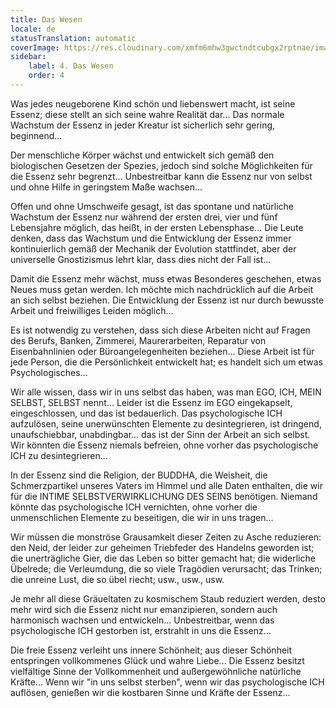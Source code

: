 ```yaml
---
title: Das Wesen
locale: de
statusTranslation: automatic
coverImage: https://res.cloudinary.com/xmfm6mhw3gwctndtcubgx2rptnae/image/upload/v1740468922/small_cover_tratado_de_psicologia_revolucionaria_a4c0dca4e0.webp
sidebar:
    label: 4. Das Wesen
    order: 4
---
```

Was jedes neugeborene Kind schön und liebenswert macht, ist seine Essenz; diese stellt an sich seine wahre Realität dar... Das normale Wachstum der Essenz in jeder Kreatur ist sicherlich sehr gering, beginnend...

Der menschliche Körper wächst und entwickelt sich gemäß den biologischen Gesetzen der Spezies, jedoch sind solche Möglichkeiten für die Essenz sehr begrenzt... Unbestreitbar kann die Essenz nur von selbst und ohne Hilfe in geringstem Maße wachsen...

Offen und ohne Umschweife gesagt, ist das spontane und natürliche Wachstum der Essenz nur während der ersten drei, vier und fünf Lebensjahre möglich, das heißt, in der ersten Lebensphase... Die Leute denken, dass das Wachstum und die Entwicklung der Essenz immer kontinuierlich gemäß der Mechanik der Evolution stattfindet, aber der universelle Gnostizismus lehrt klar, dass dies nicht der Fall ist...

Damit die Essenz mehr wächst, muss etwas Besonderes geschehen, etwas Neues muss getan werden. Ich möchte mich nachdrücklich auf die Arbeit an sich selbst beziehen. Die Entwicklung der Essenz ist nur durch bewusste Arbeit und freiwilliges Leiden möglich...

Es ist notwendig zu verstehen, dass sich diese Arbeiten nicht auf Fragen des Berufs, Banken, Zimmerei, Maurerarbeiten, Reparatur von Eisenbahnlinien oder Büroangelegenheiten beziehen... Diese Arbeit ist für jede Person, die die Persönlichkeit entwickelt hat; es handelt sich um etwas Psychologisches...

Wir alle wissen, dass wir in uns selbst das haben, was man EGO, ICH, MEIN SELBST, SELBST nennt... Leider ist die Essenz im EGO eingekapselt, eingeschlossen, und das ist bedauerlich. Das psychologische ICH aufzulösen, seine unerwünschten Elemente zu desintegrieren, ist dringend, unaufschiebbar, unabdingbar... das ist der Sinn der Arbeit an sich selbst. Wir könnten die Essenz niemals befreien, ohne vorher das psychologische ICH zu desintegrieren...

In der Essenz sind die Religion, der BUDDHA, die Weisheit, die Schmerzpartikel unseres Vaters im Himmel und alle Daten enthalten, die wir für die INTIME SELBSTVERWIRKLICHUNG DES SEINS benötigen. Niemand könnte das psychologische ICH vernichten, ohne vorher die unmenschlichen Elemente zu beseitigen, die wir in uns tragen...

Wir müssen die monströse Grausamkeit dieser Zeiten zu Asche reduzieren: den Neid, der leider zur geheimen Triebfeder des Handelns geworden ist; die unerträgliche Gier, die das Leben so bitter gemacht hat; die widerliche Übelrede; die Verleumdung, die so viele Tragödien verursacht; das Trinken; die unreine Lust, die so übel riecht; usw., usw., usw.

Je mehr all diese Gräueltaten zu kosmischem Staub reduziert werden, desto mehr wird sich die Essenz nicht nur emanzipieren, sondern auch harmonisch wachsen und entwickeln... Unbestreitbar, wenn das psychologische ICH gestorben ist, erstrahlt in uns die Essenz...

Die freie Essenz verleiht uns innere Schönheit; aus dieser Schönheit entspringen vollkommenes Glück und wahre Liebe... Die Essenz besitzt vielfältige Sinne der Vollkommenheit und außergewöhnliche natürliche Kräfte... Wenn wir "in uns selbst sterben", wenn wir das psychologische ICH auflösen, genießen wir die kostbaren Sinne und Kräfte der Essenz...

